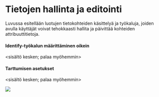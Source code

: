 # Tietojen hallinta ja editointi

Luvussa esitellään luotujen tietokohteiden käsittelyä ja työkaluja, joiden avulla käyttäjät voivat tehokkaasti hallita ja päivittää kohteiden attribuuttitietoja.

#### Identify-työkalun määrittäminen oikein

\<sisältö kesken; palaa myöhemmin\> 

#### Tarttumisen asetukset

\<sisältö kesken; palaa myöhemmin\>

![](img/osio_7/image_1.png)

\
